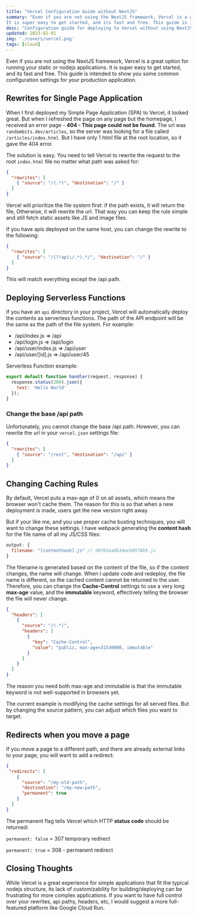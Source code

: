 ```yaml
---
title: "Vercel Configuration Guide without NextJS"
summary: "Even if you are not using the NextJS framework, Vercel is a great option for running your static or nodejs applications.
It is super easy to get started, and its fast and free. This guide is intended to show you some common configuration settings for your production application."
desc: "Configuration guide for deploying to Vercel without using NextJS. Rewrites for SPAs, Serverless Functions, and Caching."
updated: 2023-02-01
img: './covers/vercel.png'
tags: [cloud]
---
```


Even if you are not using the NextJS framework, Vercel is a great option for running your static or nodejs applications.
It is super easy to get started, and its fast and free. This guide is intended to show you some common configuration settings for your production application.

## Rewrites for Single Page Application

When I first deployed my Simple Page Application (SPA) to Vercel, it looked great.
But when I refreshed the page on any page but the homepage, I received an error page - **404 - This page could not be found**.
The url was `randombits.dev/articles`, so the server was looking for a file called `/articles/index.html`.
But I have only 1 html file at the root location, so it gave the 404 error.

The solution is easy. You need to tell Vercel to rewrite the request to the root `index.html` file no matter what path was asked for:

```json
{
  "rewrites": [
    { "source": "/(.*)", "destination": "/" }
  ]
}
```

Vercel will prioritize the file system first: if the path exists, it will return the file,
Otherwise, it will rewrite the url.
That way you can keep the rule simple and still fetch static assets like JS and image files.

If you have apis deployed on the same host, you can change the rewrite to the following:

```json
{
  "rewrites": [
    { "source": "/(?!api\/.*).*/", "destination": "/" }
  ]
}
```

This will match everything except the /api path.

## Deploying Serverless Functions
If you have an `api` directory in your project, Vercel will automatically deploy the contents as serverless functions.
The path of the API endpoint will be the same as the path of the file system. For example:
* /api/index.js => /api
* /api/login.js => /api/login
* /api/user/index.js => /api/user
* /api/user/[id].js => /api/user/45

Serverless Function example:

```javascript
export default function handler(request, response) {
  response.status(200).json({
    text: 'Hello World'
  });
}
```

### Change the base /api path

Unfortunately, you cannot change the base /api path.
However, you can rewrite the url in your `vercel.json` settings file:

```json
{
  "rewrites": [
    { "source": "/rest", "destination": "/api" }
  ]
}
```

## Changing Caching Rules

By default, Vercel puts a max-age of 0 on all assets, which means the browser won't cache them.
The reason for this is so that when a new deployment is made, users get the new version right away.

But if your like me, and you use proper cache busting techniques, you will want to change these settings.
I have webpack generating the **content hash** for the file name of all my JS/CSS files:

```javascript
output: {
  filename: "[contenthash].js" // d0fb3aa6b14ecb0578b5.js
}
```

The filename is generated based on the content of the file, so if the content changes, the name will change.
When I update code and redeploy, the file name is different, so the cached content cannot be returned to the user.
Therefore, you can change the **Cache-Control** settings to use a very long **max-age** value, and the **immutable** keyword, effectively telling the browser the file will never change.

```json
{
  "headers": [
    {
      "source": "/(.*)",
      "headers": [
        {
          "key": "Cache-Control",
          "value": "public, max-age=31536000, immutable"
        }
      ]
    }
  ]
}
```
The reason you need both max-age and immutable is that the immutable keyword is not well-supported in browsers yet.

The current example is modifying the cache settings for all served files.
But by changing the source pattern, you can adjust which files you want to target.

## Redirects when you move a page

If you move a page to a different path, and there are already external links to your page, you will want to add a redirect:

```json
{
 "redirects": [
    {
      "source": "/my-old-path",
      "destination": "/my-new-path",
      "permanent": true
    }
  ]
}
```

The permanent flag tells Vercel which HTTP **status code** should be returned:

`permanent: false` = 307 temporary redirect

`permanent: true` = 308 - permanent redirect

## Closing Thoughts

While Vercel is a great experience for simple applications that fit the typical nodejs structure,
its lack of customizability for building/deploying can be frustrating for more complex applications.
If you want to have full control over your rewrites, api paths, headers, etc, I would suggest a more full-featured
platform like Google Cloud Run.
